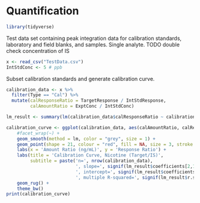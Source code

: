 # Quantification 
```r
library(tidyverse)
```
Test data set containing peak integration data for calibration standards, laboratory and field blanks, and samples. Single analyte. 
TODO double check concentration of IS
```r
x <- read_csv("TestData.csv")
IntStdConc <- 5 # ppb
```
Subset calibration standards and generate calibration curve.
```r
calibration_data <- x %>% 
  filter(Type == "Cal") %>%
  mutate(calResponseRatio = TargetResponse / IntStdResponse,
         calAmountRatio = ExptConc / IntStdConc)

lm_result <- summary(lm(calibration_data$calResponseRatio ~ calibration_data$calAmountRatio))

calibration_curve <- ggplot(calibration_data, aes(calAmountRatio, calResponseRatio)) +
    #facet_wrap(~) +
    geom_smooth(method = lm, color = "grey", size = 1) +
    geom_point(shape = 21, colour = "red", fill = NA, size = 3, stroke = 1.5) +
    labs(x = 'Amount Ratio (ng/mL)', y = 'Response Ratio') +
    labs(title = 'Calibration Curve, Nicotine (Target/IS)', 
         subtitle = paste('n=', nrow(calibration_data), 
                          ', slope=', signif(lm_result$coefficients[2,1], 3), 
                          ', intercept=', signif(lm_result$coefficients[1,1], 3),
                          ', multiple R-squared=', signif(lm_result$r.squared, 3), sep = '')) +
    geom_rug() +
    theme_bw()
print(calibration_curve)
```



